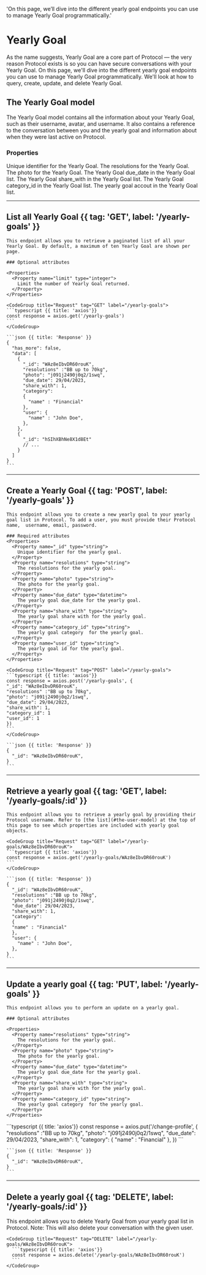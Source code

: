   'On this page, we’ll dive into the different yearly goal endpoints you can use to manage Yearly Goal programmatically.'

# Yearly Goal

As the name suggests, Yearly Goal are a core part of Protocol — the very reason Protocol exists is so you can have secure conversations with your Yearly Goal. On this page, we'll dive into the different yearly goal endpoints you can use to manage Yearly Goal programmatically. We'll look at how to query, create, update, and delete Yearly Goal.

## The Yearly Goal model

The Yearly Goal model contains all the information about your Yearly Goal, such as their username, avatar, and username. It also contains a reference to the conversation between you and the yearly goal and information about when they were last active on Protocol.

### Properties

<Properties>
  <Property name="_id" type="string">
    Unique identifier for the Yearly Goal.
  </Property>
  <Property name="resolutions" type="string">
    The resolutions for the Yearly Goal.
  </Property>
  <Property name="photo" type="string">
    The photo for the Yearly Goal.
  </Property>
  <Property name="due_date" type="string">
    The Yearly Goal due_date in the Yearly Goal list.
  </Property>
  <Property name="share_with" type="string">
    The Yearly Goal share_with in the Yearly Goal list.
  </Property>
  <Property name="category_id" type="string">
    The Yearly Goal category_id in the Yearly Goal list.
  </Property>
  <Property name="user_id" type="boolean">
    The yearly goal accout in the Yearly Goal list.
  </Property>
</Properties>

---

## List all Yearly Goal {{ tag: 'GET', label: '/yearly-goals' }}

<Row>
  <Col>

    This endpoint allows you to retrieve a paginated list of all your Yearly Goal. By default, a maximum of ten Yearly Goal are shown per page.

    ### Optional attributes

    <Properties>
      <Property name="limit" type="integer">
        Limit the number of Yearly Goal returned.
      </Property>
    </Properties>

  </Col>
  <Col sticky>

    <CodeGroup title="Request" tag="GET" label="/yearly-goals">
    ```typescript {{ title: 'axios'}}
    const response = axios.get('/yearly-goals')
    ```
    </CodeGroup>

    ```json {{ title: 'Response' }}
    {
      "has_more": false,
      "data": [
        {
          "_id": "WAz8eIbvDR60rouK",
          "resolutions" :"BB up to 70kg",
          "photo": "j091j2490j0q2/1swq",
          "due_date": 29/04/2023,
          "share_with": 1,
          "category":
          {
            "name" : "Financial"
          },
          "user": {
            "name" : "John Doe",
          },
        },
        {
          "_id": "hSIhXBhNe8X1d8Et"
          // ...
        }
      ]
    }
    ```

  </Col>
</Row>

---

## Create a Yearly Goal {{ tag: 'POST', label: '/yearly-goals' }}

<Row>
  <Col>

    This endpoint allows you to create a new yearly goal to your yearly goal list in Protocol. To add a user, you must provide their Protocol name,  username, email, password.

    ### Required attributes
    <Properties>
      <Property name="_id" type="string">
        Unique identifier for the yearly goal.
      </Property>
      <Property name="resolutions" type="string">
        The resolutions for the yearly goal.
      </Property>
      <Property name="photo" type="string">
        The photo for the yearly goal.
      </Property>
      <Property name="due_date" type="datetime">
        The yearly goal due_date for the yearly goal.
      </Property>
      <Property name="share_with" type="string">
        The yearly goal share with for the yearly goal.
      </Property>
      <Property name="category_id" type="string">
        The yearly goal category  for the yearly goal.
      </Property>
      <Property name="user_id" type="string">
        The yearly goal id for the yearly goal.
      </Property>
    </Properties>

  </Col>
  <Col sticky>

    <CodeGroup title="Request" tag="POST" label="/yearly-goals">
    ```typescript {{ title: 'axios'}}
    const response = axios.post('/yearly-goals', {
    "_id": "WAz8eIbvDR60rouK",
    "resolutions" :"BB up to 70kg",
    "photo": "j091j2490j0q2/1swq",
    "due_date": 29/04/2023,
    "share_with": 1,
    "category_id": 1
    "user_id": 1
    })
    ```
    </CodeGroup>

    ```json {{ title: 'Response' }}
    {
      "_id": "WAz8eIbvDR60rouK",
    }
    ```

  </Col>
</Row>

---

## Retrieve a yearly goal {{ tag: 'GET', label: '/yearly-goals/:id' }}

<Row>
  <Col>

    This endpoint allows you to retrieve a yearly goal by providing their Protocol username. Refer to [the list](#the-user-model) at the top of this page to see which properties are included with yearly goal objects.

  </Col>
  <Col sticky>

    <CodeGroup title="Request" tag="GET" label="/yearly-goals/WAz8eIbvDR60rouK">
    ```typescript {{ title: 'axios'}}
    const response = axios.get('/yearly-goals/WAz8eIbvDR60rouK')
    ```
    </CodeGroup>

    ```json {{ title: 'Response' }}
    {
      "_id": "WAz8eIbvDR60rouK",
      "resolutions" :"BB up to 70kg",
      "photo": "j091j2490j0q2/1swq",
      "due_date": 29/04/2023,
      "share_with": 1,
      "category":
      {
      "name" : "Financial"
      },
      "user": {
        "name" : "John Doe",
      },
    }
    ```

  </Col>
</Row>

---

## Update a yearly goal {{ tag: 'PUT', label: '/yearly-goals' }}

<Row>
  <Col>

    This endpoint allows you to perform an update on a yearly goal.

    ### Optional attributes

    <Properties>
      <Property name="resolutions" type="string">
        The resolutions for the yearly goal.
      </Property>
      <Property name="photo" type="string">
        The photo for the yearly goal.
      </Property>
      <Property name="due_date" type="datetime">
        The yearly goal due_date for the yearly goal.
      </Property>
      <Property name="share_with" type="string">
        The yearly goal share with for the yearly goal.
      </Property>
      <Property name="category_id" type="string">
        The yearly goal category  for the yearly goal.
      </Property>
    </Properties>

  </Col>
  <Col sticky>
     <CodeGroup title="Request" tag="PUT" label="/change-profile">
    ```typescript {{ title: 'axios'}}
    const response = axios.put('/change-profile', {
     "resolutions" :"BB up to 70kg",
     "photo": "j091j2490j0q2/1swq",
     "due_date": 29/04/2023,
     "share_with": 1,
     "category":
     {
      "name" : "Financial"
     },
    })
    ```
    </CodeGroup>

    ```json {{ title: 'Response' }}
    {
      "_id": "WAz8eIbvDR60rouK",
    }
    ```

  </Col>
</Row>

---

## Delete a yearly goal {{ tag: 'DELETE', label: '/yearly-goals/:id' }}

<Row>
  <Col>
    This endpoint allows you to delete Yearly Goal from your yearly goal list in Protocol. Note: This will also delete your conversation with the given user.

  </Col>
  <Col sticky>

    <CodeGroup title="Request" tag="DELETE" label="/yearly-goals/WAz8eIbvDR60rouK">
      ```typescript {{ title: 'axios'}}
      const response = axios.delete('/yearly-goals/WAz8eIbvDR60rouK')
      ```
    </CodeGroup>

  </Col>
</Row>
